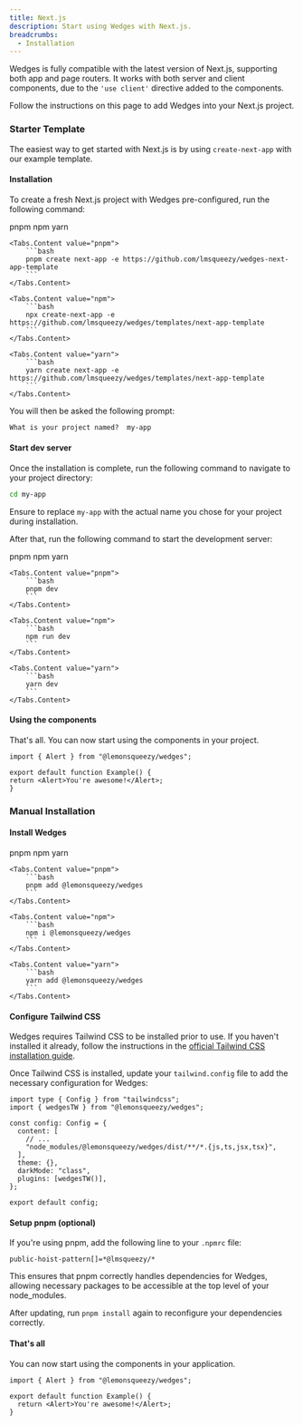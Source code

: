 ```yaml
---
title: Next.js
description: Start using Wedges with Next.js.
breadcrumbs:
  - Installation
---
```


Wedges is fully compatible with the latest version of Next.js, supporting both app and page routers. It works with both server and client components, due to the `'use client'` directive added to the components.

Follow the instructions on this page to add Wedges into your Next.js project.

### Starter Template

The easiest way to get started with Next.js is by using `create-next-app` with our example template.

<Steps>

#### Installation

To create a fresh Next.js project with Wedges pre-configured, run the following command:

<Tabs variant='underlined' defaultValue='pnpm'>
    <Tabs.List>
        <Tabs.Trigger value="pnpm">pnpm</Tabs.Trigger>
        <Tabs.Trigger value="npm">npm</Tabs.Trigger>
        <Tabs.Trigger value="yarn">yarn</Tabs.Trigger>
    </Tabs.List>

    <Tabs.Content value="pnpm">
        ```bash
        pnpm create next-app -e https://github.com/lmsqueezy/wedges-next-app-template
        ```
    </Tabs.Content>

    <Tabs.Content value="npm">
        ```bash
        npx create-next-app -e https://github.com/lmsqueezy/wedges/templates/next-app-template
        ```
    </Tabs.Content>

    <Tabs.Content value="yarn">
        ```bash
        yarn create next-app -e https://github.com/lmsqueezy/wedges/templates/next-app-template
        ```
    </Tabs.Content>
</Tabs>

You will then be asked the following prompt:

```txt showLineNumbers
What is your project named?  my-app
```

#### Start dev server

Once the installation is complete, run the following command to navigate to your project directory:

```bash /my-app/
cd my-app
```

Ensure to replace `my-app` with the actual name you chose for your project during installation.

After that, run the following command to start the development server:

<Tabs variant='underlined' defaultValue='pnpm'>
    <Tabs.List>
        <Tabs.Trigger value="pnpm">pnpm</Tabs.Trigger>
        <Tabs.Trigger value="npm">npm</Tabs.Trigger>
        <Tabs.Trigger value="yarn">yarn</Tabs.Trigger>
    </Tabs.List>

    <Tabs.Content value="pnpm">
        ```bash
        pnpm dev
        ```
    </Tabs.Content>

    <Tabs.Content value="npm">
        ```bash
        npm run dev
        ```
    </Tabs.Content>

    <Tabs.Content value="yarn">
        ```bash
        yarn dev
        ```
    </Tabs.Content>
</Tabs>

#### Using the components

That's all. You can now start using the components in your project.

```tsx {1,4} showLineNumbers
import { Alert } from "@lemonsqueezy/wedges";

export default function Example() {
return <Alert>You're awesome!</Alert>;
}
```
</Steps>

### Manual Installation

<Steps>

#### Install Wedges

<Tabs variant='underlined' defaultValue='pnpm'>
    <Tabs.List>
        <Tabs.Trigger value="pnpm">pnpm</Tabs.Trigger>
        <Tabs.Trigger value="npm">npm</Tabs.Trigger>
        <Tabs.Trigger value="yarn">yarn</Tabs.Trigger>
    </Tabs.List>

    <Tabs.Content value="pnpm">
        ```bash
        pnpm add @lemonsqueezy/wedges
        ```
    </Tabs.Content>

    <Tabs.Content value="npm">
        ```bash
        npm i @lemonsqueezy/wedges
        ```
    </Tabs.Content>

    <Tabs.Content value="yarn">
        ```bash
        yarn add @lemonsqueezy/wedges
        ```
    </Tabs.Content>
</Tabs>

#### Configure Tailwind CSS

Wedges requires Tailwind CSS to be installed prior to use. If you haven't installed it already, follow the instructions in the <a href="https://tailwindcss.com/docs/installation/" target="_blank" rel='nofollow noreferrer'>official Tailwind CSS installation guide</a>.

Once Tailwind CSS is installed, update your `tailwind.config` file to add the necessary configuration for Wedges:

```tsx {2,7,10,11} title="tailwind.config.ts" showLineNumbers
import type { Config } from "tailwindcss";
import { wedgesTW } from "@lemonsqueezy/wedges";

const config: Config = {
  content: [
    // ...
    "node_modules/@lemonsqueezy/wedges/dist/**/*.{js,ts,jsx,tsx}",
  ],
  theme: {},
  darkMode: "class",
  plugins: [wedgesTW()],
};

export default config;
```

#### Setup pnpm (optional)

If you're using pnpm, add the following line to your `.npmrc` file:

```
public-hoist-pattern[]=*@lmsqueezy/*
```

This ensures that pnpm correctly handles dependencies for Wedges, allowing necessary packages to be accessible at the top level of your node_modules.

After updating, run `pnpm install` again to reconfigure your dependencies correctly.

#### That's all

You can now start using the components in your application.

```tsx {1,4} showLineNumbers
import { Alert } from "@lemonsqueezy/wedges";

export default function Example() {
  return <Alert>You're awesome!</Alert>;
}
```

</Steps>
